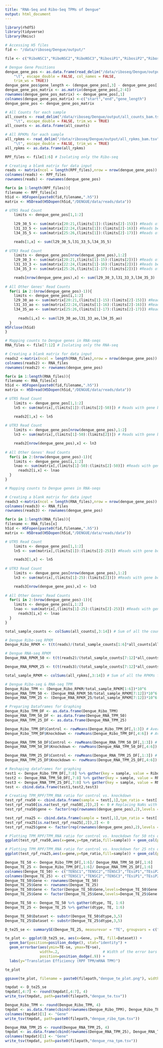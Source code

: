 ```yaml
---
title: "RNA-Seq and Ribo-Seq TPMs of Dengue"
output: html_document
---
```


```r
library(rhdf5)
library(tidyverse)
library(Rmisc)
```

```r
# Accessing H5 files
fid <- "/data/riboseq/Dengue/output/"

file <- c("RiboNSC1","RiboNSC2","RiboNSC3","RibosiP1","RibosiP2","RibosiP3","RNANSC1","RNANSC2","RNANSC3","RNAsiP1","RNAsiP2","RNAsiP3") # Names of h5 files

# Dengue Gene Positions
dengue_gene_pos <- as.data.frame(read_delim("/data/riboseq/Dengue/output/dengue.gene_pos", 
    "\t", escape_double = FALSE, col_names = FALSE, 
    trim_ws = TRUE))
dengue_gene_pos$gene_length <- (dengue_gene_pos[,3] - dengue_gene_pos[,2]) + 1 #Gene lengths
dengue_gene_pos_matrix <- as.matrix(dengue_gene_pos[,2:4])
rownames(dengue_gene_pos_matrix) <- dengue_gene_pos[,1]
colnames(dengue_gene_pos_matrix) <-c("start","end","gene_length")
dengue_gene_pos <- dengue_gene_pos_matrix
```

```r
# All Counts for each sample
all_counts <- read_delim("/data/riboseq/Dengue/output/all_counts_bam.tsv", 
    "\t", escape_double = FALSE, trim_ws = TRUE)
all_counts <- as.data.frame(all_counts)

# All RPKMs for each sample
all_rpkms <- read_delim("/data/riboseq/Dengue/output/all_rpkms_bam.tsv", 
    "\t", escape_double = FALSE, trim_ws = TRUE)
all_rpkms <- as.data.frame(all_rpkms)
```

```r
RPF_files <- file[1:6] # Isolating only the Ribo-seq

# Creating a blank matrix for data input
reads <- matrix(ncol = length(RPF_files),nrow = nrow(dengue_gene_pos))
colnames(reads) <- RPF_files
rownames(reads) <- rownames(dengue_gene_pos)

for(x in 1:length(RPF_files)){
filename <- RPF_files[x]  
h5id <- H5Fopen(paste0(fid,filename,".h5"))
matrix <- H5Dread(H5Dopen(h5id,"/DENGUE/data/reads/data"))

# UTR5 Read Count
    limits <- dengue_gene_pos[1,1:2]
    
    l29_30_5 <- sum(matrix[20:21,(limits[1]):(limits[2]-15)]) #Reads of lengths 29-30, offset by 15 nts
    l31_33_5 <- sum(matrix[22:24,(limits[1]):(limits[2]-16)]) #Reads between lengths 31-33, offset by 16 nts
    l34_35_5 <- sum(matrix[25:26,(limits[1]):(limits[2]-17)]) #Reads of lengths 34-35, offset by 17 nts

    reads[1,x] <- sum(l29_30_5,l31_33_5,l34_35_5)
    
# UTR3 Read Count
    limits <- dengue_gene_pos[nrow(dengue_gene_pos),1:2]
    l29_30_3 <- sum(matrix[20:21,(limits[1]-15):(limits[2])]) #Reads of lengths 29-30, offset by 15 nts
    l31_33_3 <- sum(matrix[22:24,(limits[1]-16):(limits[2])]) #Reads between lengths 31-33, offset by 16 nts
    l34_35_3 <- sum(matrix[25:26,(limits[1]-17):(limits[2])]) #Reads of lengths 34-35, offset by 17 nts

    reads[nrow(dengue_gene_pos),x] <- sum(l29_30_3,l31_33_3,l34_35_3)    
    
# All Other Genes' Read Counts  
  for(i in 2:(nrow(dengue_gene_pos)-1)){
    limits <- dengue_gene_pos[i,1:2]
    l29_30_ao <- sum(matrix[20:21,(limits[1]-15):(limits[2]-15)]) #Reads of lengths 29-30, offset by 15 nts
    l31_33_ao <- sum(matrix[22:24,(limits[1]-16):(limits[2]-16)]) #Reads between lengths 31-33, offset by 16 nts
    l34_35_ao <- sum(matrix[25:26,(limits[1]-17):(limits[2]-17)]) #Reads between lengths 34-35, offset by 17 nts
    
      reads[i,x] <- sum(l29_30_ao,l31_33_ao,l34_35_ao)
  }
H5Fclose(h5id)
}
```

```r
# Mapping counts to Dengue genes in RNA-seqs
RNA_files <- file[7:12] # Isolating only the RNA-seq

# Creating a blank matrix for data input
reads2 <-matrix(ncol = length(RNA_files),nrow = nrow(dengue_gene_pos))
colnames(reads2) <- RNA_files
rownames(reads2) <- rownames(dengue_gene_pos)

for(x in 1:length(RNA_files)){
filename <- RNA_files[x]  
h5id <- H5Fopen(paste0(fid,filename,".h5"))
matrix <- H5Dread(H5Dopen(h5id,"/DENGUE/data/reads/data"))

# UTR5 Read Count
    limits <- dengue_gene_pos[1,1:2]
    ln5 <- sum(matrix[,(limits[1]):(limits[2]-50)]) # Reads with gene boundary offset by 50 nts

    reads2[1,x] <- ln5
    
# UTR3 Read Count
    limits <- dengue_gene_pos[nrow(dengue_gene_pos),1:2]
    ln3 <- sum(matrix[,(limits[1]-50):(limits[2])]) # Reads with gene boundary offset by 50 nts

    reads2[nrow(dengue_gene_pos),x] <- ln3
    
# All Other Genes' Read Counts  
  for(i in 2:(nrow(dengue_gene_pos)-1)){
    limits <- dengue_gene_pos[i,1:2]
    lnao <- sum(matrix[,(limits[1]-50):(limits[2]-50)]) #Reads with gene boundary offset by 50 nts at both ends
      reads2[i,x] <- lnao
  }
}
```

```r
# Mapping counts to Dengue genes in RNA-seqs

# Creating a blank matrix for data input
reads3 <-matrix(ncol = length(RNA_files),nrow = nrow(dengue_gene_pos))
colnames(reads3) <- RNA_files
rownames(reads3) <- rownames(dengue_gene_pos)

for(x in 1:length(RNA_files)){
filename <- RNA_files[x]  
h5id <- H5Fopen(paste0(fid,filename,".h5"))
matrix <- H5Dread(H5Dopen(h5id,"/DENGUE/data/reads/data"))

# UTR5 Read Count
    limits <- dengue_gene_pos[1,1:2]
    ln5 <- sum(matrix[,(limits[1]):(limits[2]-25)]) #Reads with gene boundary offset by 25 nts

    reads3[1,x] <- ln5
    
# UTR3 Read Count
    limits <- dengue_gene_pos[nrow(dengue_gene_pos),1:2]
    ln3 <- sum(matrix[,(limits[1]-25):(limits[2])]) #Reads with gene boundary offset by 25 nts

    reads3[nrow(dengue_gene_pos),x] <- ln3
    
# All Other Genes' Read Counts  
  for(i in 2:(nrow(dengue_gene_pos)-1)){
    limits <- dengue_gene_pos[i,1:2]
    lnao <- sum(matrix[,(limits[1]-25):(limits[2]-25)]) #Reads with gene boundary offset by 25 nts at both ends
      reads3[i,x] <- lnao
  }
}
```

```r
total_sample_counts <- colSums(all_counts[,3:14]) # Sum of all the counts for each sample

# Dengue Ribo-seq RPKM
Dengue_Ribo_RPKM <- t(t(reads)/(total_sample_counts[1:6]*all_counts[all_counts$tid == "DENGUE","Length"]))*10^9

# Dengue RNA-seq RPKM
Dengue_RNA_RPKM_50 <- t(t(reads2)/(total_sample_counts[7:12]*all_counts[all_counts$tid == "DENGUE","Length"]))*10^9 # For the 50 nt offset

Dengue_RNA_RPKM_25 <- t(t(reads3)/(total_sample_counts[7:12]*all_counts[all_counts$tid == "DENGUE","Length"]))*10^9 # For the 25 nt offset

total_sample_RPKM <- colSums(all_rpkms[,3:14]) # Sum of all the RPKMs for each sample

# Dengue Ribo-seq & RNA-seq TPM
Dengue_Ribo_TPM <- (Dengue_Ribo_RPKM/total_sample_RPKM[1:6])*10^6
Dengue_RNA_TPM_50 <- (Dengue_RNA_RPKM_50/total_sample_RPKM[7:12])*10^6
Dengue_RNA_TPM_25 <- (Dengue_RNA_RPKM_25/total_sample_RPKM[7:12])*10^6

```

```r
# Preparing Dataframes for Graphing
Dengue_Ribo_TPM_DF <- as.data.frame(Dengue_Ribo_TPM)
Dengue_RNA_TPM_50_DF <- as.data.frame(Dengue_RNA_TPM_50)
Dengue_RNA_TPM_25_DF <- as.data.frame(Dengue_RNA_TPM_25)

Dengue_Ribo_TPM_DF$Control <- rowMeans(Dengue_Ribo_TPM_DF[,1:3]) # Average of the controls
Dengue_Ribo_TPM_DF$Knockdown <- rowMeans(Dengue_Ribo_TPM_DF[,4:6]) # Average of knockdown

Dengue_RNA_TPM_50_DF$Control <- rowMeans(Dengue_RNA_TPM_50_DF[,1:3]) # Average of the controls
Dengue_RNA_TPM_50_DF$Knockdown <- rowMeans(Dengue_RNA_TPM_50_DF[,4:6]) # Average of knockdown

Dengue_RNA_TPM_25_DF$Control <- rowMeans(Dengue_RNA_TPM_25_DF[,1:3]) # Average of the controls
Dengue_RNA_TPM_25_DF$Knockdown <- rowMeans(Dengue_RNA_TPM_25_DF[,4:6]) # Average of knockdown

# Reshaping dataframes for graphing 
test1 <- Dengue_Ribo_TPM_DF[,7:8] %>% gather(key = sample, value = Ribo_tpm)
test2 <- Dengue_RNA_TPM_50_DF[,7:8] %>% gather(key = sample, value = RNA_50_tpm)
test3 <- Dengue_RNA_TPM_25_DF[,7:8] %>% gather(key = sample, value = RNA_25_tpm)
test <- cbind.data.frame(test1,test2,test3)

# Creating TPM_RPF/TPM_RNA ratio for control vs. knockdown
test_rpf_rna50 <- cbind.data.frame(sample = test[,1],tpm_ratio = test[,2]/test[,4])
test_rpf_rna50[is.na(test_rpf_rna50[,2]),2] <- 0 # Replacing NaNs with 0
test_rpf_rna50$gene <- factor(rep(rownames(dengue_gene_pos),2),levels = rownames(dengue_gene_pos))

test_rpf_rna25 <- cbind.data.frame(sample = test[,1],tpm_ratio = test[,2]/test[,6])
test_rpf_rna25[is.na(test_rpf_rna25[,2]),2] <- 0
test_rpf_rna25$gene <- factor(rep(rownames(dengue_gene_pos),2),levels = rownames(dengue_gene_pos))
```

```r
# Plotting TPM_RPF/TPM_RNA ratio for control vs. knockdown for 50 nts offset for RNA-seq
ggplot(test_rpf_rna50,aes(x=gene,y=tpm_ratio,fill=sample)) + geom_col(position=position_dodge(width=0.9)) + scale_y_continuous("TPM_RPF/TPM_RNA (50 nts offset)",limits = c(0,0.15)) + labs(title = "TPM_RPF/TPM_RNA ratio for control vs. knockdown ordered by Dengue genes")
```

```r
# Plotting TPM_RPF/TPM_RNA ratio for control vs. knockdown for 25 nts offset for RNA-seq
ggplot(test_rpf_rna25,aes(x=gene,y=tpm_ratio,fill=sample)) + geom_col(position=position_dodge(width=0.9)) + scale_y_continuous("TPM_RPF/TPM_RNA (25 nts offset)",limits = c(0,0.15)) + labs(title = "TPM_RPF/TPM_RNA ratio for control vs. knockdown ordered by Dengue genes")
```

```r
Dengue_TE_50 <- Dengue_Ribo_TPM_DF[,1:6]/ Dengue_RNA_TPM_50_DF[,1:6]
Dengue_TE_25 <- Dengue_Ribo_TPM_DF[,1:6]/ Dengue_RNA_TPM_25_DF[,1:6]
colnames(Dengue_TE_50) <- c("TENSC1","TENSC2","TENSC3","TEsiP1","TEsiP2","TEsiP3")
colnames(Dengue_TE_25) <- c("TENSC1","TENSC2","TENSC3","TEsiP1","TEsiP2","TEsiP3")
Dengue_TE_50$Gene <- rownames(Dengue_TE_50)
Dengue_TE_25$Gene <- rownames(Dengue_TE_25)
Dengue_TE_50$Gene <- factor(Dengue_TE_50$Gene,levels=Dengue_TE_50$Gene[1:13])
Dengue_TE_25$Gene <- factor(Dengue_TE_25$Gene,levels=Dengue_TE_25$Gene[1:13])

Dengue_TE_50 <- Dengue_TE_50 %>% gather(dtype, TE, 1:6)
Dengue_TE_25 <- Dengue_TE_25 %>% gather(dtype, TE, 1:6)

Dengue_TE_50$Dataset <- substr(Dengue_TE_50$dtype,3,5)
Dengue_TE_25$Dataset <- substr(Dengue_TE_25$dtype,3,5)

D_te25_se <- summarySE(Dengue_TE_25, measurevar = "TE", groupvars = c("Gene","Dataset"))

te_plot <- ggplot(D_te25_se, aes(x=Gene, y=TE, fill=Dataset)) + 
  geom_bar(position=position_dodge(), stat="identity") +
  geom_errorbar(aes(ymin=TE-se, ymax=TE+se),
                width=.2,                    # Width of the error bars
                position=position_dodge(.9)) + 
  labs(y="Translation Efficiency (RPF TPM/mRNA TPM)")

te_plot

ggsave(te_plot, filename = paste0(filepath,"dengue_te_plot.png"), width=8, height=5)

tmpdat <- D_te25_se
tmpdat[,4:7] <- round(tmpdat[,4:7], 4)
write_tsv(tmpdat, path=paste0(filepath,"dengue_te.tsv"))

Dengue_Ribo_TPM <- round(Dengue_Ribo_TPM, 4)
tmpdat <- as.data.frame(cbind(rownames(Dengue_Ribo_TPM), Dengue_Ribo_TPM))
colnames(tmpdat)[1] <- "Gene"
write_tsv(tmpdat, path=paste0(filepath,"dengue_ribo_tpm.tsv"))

Dengue_RNA_TPM_25 <- round(Dengue_RNA_TPM_25, 4)
tmpdat <- as.data.frame(cbind(rownames(Dengue_RNA_TPM_25), Dengue_RNA_TPM_25))
colnames(tmpdat)[1] <- "Gene"
write_tsv(tmpdat, path=paste0(filepath,"dengue_rna_tpm.tsv"))

```